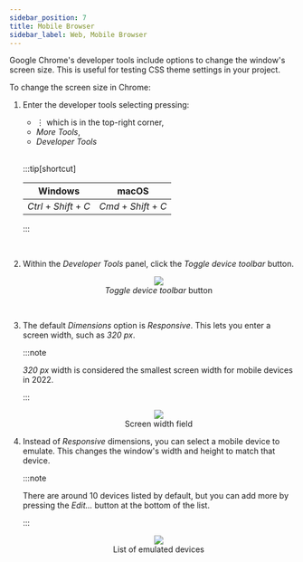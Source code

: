 ```yaml
---
sidebar_position: 7
title: Mobile Browser
sidebar_label: Web, Mobile Browser
---
```


Google Chrome's developer tools include options to change the window's screen size.
This is useful for testing CSS theme settings in your project.

To change the screen size in Chrome:

1.  Enter the developer tools selecting pressing:

    - ⋮ which is in the top-right corner,
    - _More Tools_,
    - _Developer Tools_

    <br/>

    :::tip[shortcut]

    |        Windows         |         macOS         |
    | :--------------------: | :-------------------: |
    | _Ctrl_ + _Shift_ + _C_ | _Cmd_ + _Shift_ + _C_ |

    :::

    <br />

2.  Within the _Developer Tools_ panel, click the _Toggle device toolbar_ button.

    <figure>
      <center>
        <img src="/img/web_development_images/chrome_screensize_markup_1.png" />
        <figcaption>
          <em>Toggle device toolbar</em> button
        </figcaption>
      </center>
    </figure>

    <br />

3.  The default _Dimensions_ option is _Responsive_.
    This lets you enter a screen width, such as _320 px_.

    :::note

    _320 px_ width is considered the smallest screen width for mobile devices in 2022.

    :::

    <figure>
      <center>
        <img src="/img/web_development_images/chrome_screensize_markup_2.png" />
        <figcaption>Screen width field</figcaption>
      </center>
    </figure>

4.  Instead of _Responsive_ dimensions, you can select a mobile device to emulate.
    This changes the window's width and height to match that device.

    :::note

    There are around 10 devices listed by default, but you can add more by pressing the _Edit..._ button at the bottom of the list.

    :::

    <figure>
      <center>
        <img src="/img/web_development_images/chrome_screensize_markup_3.png" />
        <figcaption>List of emulated devices</figcaption>
      </center>
    </figure>
